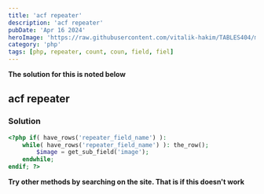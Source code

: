 ```yaml
---
title: 'acf repeater'
description: 'acf repeater'
pubDate: 'Apr 16 2024'
heroImage: 'https://raw.githubusercontent.com/vitalik-hakim/TABLES404/main/error_b/php.png'
category: 'php'
tags: [php, repeater, count, coun, field, fiel]
---
```


**The solution for this is noted below**

## acf repeater

### Solution

```php
<?php if( have_rows('repeater_field_name') ):
	while( have_rows('repeater_field_name') ): the_row();
		$image = get_sub_field('image');
	endwhile;
endif; ?>
```

**Try other methods by searching on the site. That is if this doesn't work**
